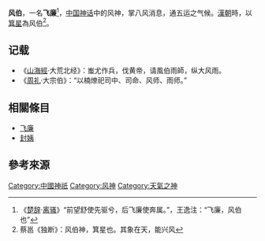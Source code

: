 '''风伯'''，一名'''飞廉'''<ref>《[[楚辞|楚辞]]·[[离骚|离骚]]》“前望舒使先驱兮，后飞廉使奔属。”，王逸注：“飞廉，风伯也”</ref>，[[中国神话|中国神话]]中的风神，掌八风消息，通五运之气候。[[漢朝|漢朝]]時，以[[箕宿|箕星]]為风伯<ref>蔡邕《独断》：风伯神，箕星也。其象在天，能兴风</ref>。

==记载==
*《[[山海經|山海經]]·大荒北经》：蚩尤作兵，伐黄帝，请風伯雨師，纵大风雨。
*《[[周礼|周礼]]·大宗伯》：“以楠燎祀司中、司命、风师、雨师。”

==相關條目==
*[[飞廉|飞廉]]
*[[封姨|封姨]]

==參考來源==
{{reflist}}

[[Category:中國神祇|Category:中國神祇]]
[[Category:风神|Category:风神]]
[[Category:天氣之神|Category:天氣之神]]